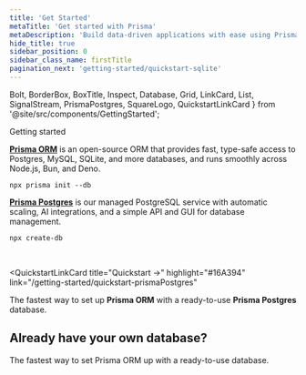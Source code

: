 ```yaml
---
title: 'Get Started'
metaTitle: 'Get started with Prisma'
metaDescription: 'Build data-driven applications with ease using Prisma ORM, add connection pooling or global caching with Prisma Accelerate.'
hide_title: true
sidebar_position: 0
sidebar_class_name: firstTitle
pagination_next: 'getting-started/quickstart-sqlite'
---
```


  Bolt,
  BorderBox,
  BoxTitle,
  Inspect,
  Database,
  Grid,
  LinkCard,
  List,
  SignalStream,
  PrismaPostgres,
  SquareLogo,
  QuickstartLinkCard
} from '@site/src/components/GettingStarted';


<BoxTitle>Getting started</BoxTitle>

<List>

<BorderBox>

[**Prisma ORM**](/orm/overview/introduction/what-is-prisma) is an open-source ORM that provides fast, type-safe access to Postgres, MySQL, SQLite, and more databases, and runs smoothly across Node.js, Bun, and Deno.

```terminal
npx prisma init --db
```
</BorderBox >
      

<BorderBox>

[**Prisma Postgres**](/postgres) is our managed PostgreSQL service with automatic scaling, AI integrations, and a simple API and GUI for database management.

```terminal
npx create-db
```
</BorderBox >
      
</List>

<br/>

<QuickstartLinkCard
    title="Quickstart →"
    highlight="#16A394"
    link="/getting-started/quickstart-prismaPostgres"
>

The fastest way to set up **Prisma ORM** with a ready-to-use **Prisma Postgres** database.

</QuickstartLinkCard>

## <PrismaPostgres color="#16A394" width="21" height="24" /> Already have your own database?

The fastest way to set Prisma ORM up with a ready-to-use database.

<List>
      <SquareLogo
        url="/getting-started/setup-prisma/start-from-scratch/relational-databases-typescript-postgresql"
        image={'/img/technologies/postgresqlsimple.svg'}
        tech="Postgres SQL"
      />
      <SquareLogo
        url="/getting-started/setup-prisma/start-from-scratch/relational-databases-typescript-mysql"
        image={'/img/technologies/mysqlsimple.svg'}
        tech="MySQL"
      />
      <SquareLogo
        url="/getting-started/setup-prisma/start-from-scratch/relational-databases-typescript-sqlserver"
        image={'/img/technologies/sqlserver.svg'}
        tech="SQLServer"
      />
      <SquareLogo
        url="/getting-started/setup-prisma/start-from-scratch/relational-databases-typescript-planetscale"
        image={'/img/technologies/planetscale.svg'}
        imageDark={'/img/technologies/planetscaledark.svg'}
        tech="PlanetScale"
      />
      <SquareLogo
        url="/getting-started/setup-prisma/start-from-scratch/relational-databases-typescript-cockroachdb"
        image={'/img/technologies/cockroachdbdark.svg'}
        tech="Cockroach DB"
      />
      <SquareLogo
        url="/getting-started/setup-prisma/start-from-scratch/mongodb-typescript-mongodb"
        image={'/img/technologies/mongodbsimple.svg'}
        tech="Mongo DB"
      />
</List>

